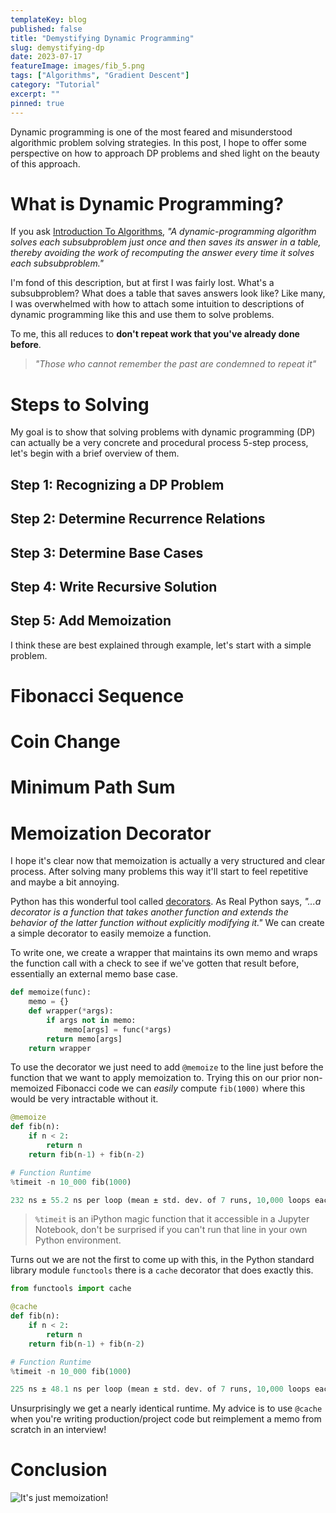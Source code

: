 ```yaml
---
templateKey: blog
published: false
title: "Demystifying Dynamic Programming"
slug: demystifying-dp
date: 2023-07-17
featureImage: images/fib_5.png
tags: ["Algorithms", "Gradient Descent"]
category: "Tutorial"
excerpt: ""
pinned: true
---
```


Dynamic programming is one of the most feared and misunderstood algorithmic problem solving strategies. In this post, I hope to offer some perspective on how to approach DP problems and shed light on the beauty of this approach.

# What is Dynamic Programming?

If you ask [Introduction To Algorithms](http://mitpress.mit.edu/9780262046305/introduction-to-algorithms/), _"A dynamic-programming algorithm solves each subsubproblem just once and then saves its answer in a table, thereby avoiding the work of recomputing the answer every time it solves each subsubproblem."_

I'm fond of this description, but at first I was fairly lost. What's a subsubproblem? What does a table that saves answers look like? Like many, I was overwhelmed with how to attach some intuition to descriptions of dynamic programming like this and use them to solve problems.

To me, this all reduces to **don't repeat work that you've already done before**.

> _"Those who cannot remember the past are condemned to repeat it"_

# Steps to Solving

My goal is to show that solving problems with dynamic programming (DP) can actually be a very concrete and procedural process 5-step process, let's begin with a brief overview of them.

## Step 1: Recognizing a DP Problem

## Step 2: Determine Recurrence Relations

## Step 3: Determine Base Cases

## Step 4: Write Recursive Solution

## Step 5: Add Memoization

I think these are best explained through example, let's start with a simple problem.

# Fibonacci Sequence

# Coin Change

# Minimum Path Sum

# Memoization Decorator

I hope it's clear now that memoization is actually a very structured and clear process. After solving many problems this way it'll start to feel repetitive and maybe a bit annoying.

Python has this wonderful tool called [decorators](https://realpython.com/primer-on-python-decorators/). As Real Python says, _"...a decorator is a function that takes another function and extends the behavior of the latter function without explicitly modifying it."_ We can create a simple decorator to easily memoize a function.


<Collapse title="Decorator Intro/Template">
  <Decorator />
</Collapse>

To write one, we create a wrapper that maintains its own memo and wraps the function call with a check to see if we've gotten that result before, essentially an external memo base case.

```python
def memoize(func):
    memo = {}
    def wrapper(*args):
        if args not in memo:
            memo[args] = func(*args)
        return memo[args]
    return wrapper
```

To use the decorator we just need to add `@memoize` to the line just before the function that we want to apply memoization to. Trying this on our prior non-memoized Fibonacci code we can _easily_ compute `fib(1000)` where this would be very intractable without it.

```python output=1
@memoize
def fib(n):
    if n < 2:
        return n
    return fib(n-1) + fib(n-2)

# Function Runtime
%timeit -n 10_000 fib(1000)

232 ns ± 55.2 ns per loop (mean ± std. dev. of 7 runs, 10,000 loops each)
```

> `%timeit` is an iPython magic function that it accessible in a Jupyter Notebook, don't be surprised if you can't run that line in your own Python environment.

Turns out we are not the first to come up with this, in the Python standard library module `functools` there is a `cache` decorator that does exactly this.

```python output=1
from functools import cache

@cache
def fib(n):
    if n < 2:
        return n
    return fib(n-1) + fib(n-2)

# Function Runtime
%timeit -n 10_000 fib(1000)

225 ns ± 48.1 ns per loop (mean ± std. dev. of 7 runs, 10,000 loops each)
```

Unsurprisingly we get a nearly identical runtime. My advice is to use `@cache` when you're writing production/project code but reimplement a memo from scratch in an interview!

# Conclusion

![It's just memoization!](./images/DP_meme.png)
